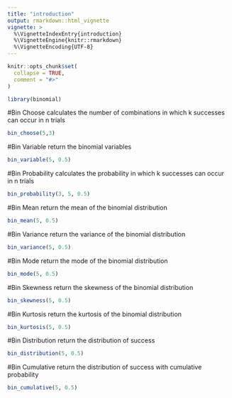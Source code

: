 ```yaml
---
title: "introduction"
output: rmarkdown::html_vignette
vignette: >
  %\VignetteIndexEntry{introduction}
  %\VignetteEngine{knitr::rmarkdown}
  %\VignetteEncoding{UTF-8}
---
```


```r
knitr::opts_chunk$set(
  collapse = TRUE,
  comment = "#>"
)
```

```r
library(binomial)
```

#Bin Choose
calculates the number of combinations in which k successes can occur in n trials
```r
bin_choose(5,3)
```

#Bin Variable
return the binomial variables
```r
bin_variable(5, 0.5)
```

#Bin Probability
calculates the probability in which k successes can occur in n trials
```r
bin_probability(3, 5, 0.5)
```

#Bin Mean
return the mean of the binomial distribution
```r
bin_mean(5, 0.5)
```

#Bin Variance
return the variance of the binomial distribution
```r
bin_variance(5, 0.5)
```

#Bin Mode
return the mode of the binomial distribution
```r
bin_mode(5, 0.5)
```

#Bin Skewness
return the skewness of the binomial distribution
```r
bin_skewness(5, 0.5)
```

#Bin Kurtosis
return the kurtosis of the binomial distribution
```r
bin_kurtosis(5, 0.5)
```

#Bin Distribution
return the distribution of success
```r
bin_distribution(5, 0.5)
```

#Bin Cumulative
return the distribution of success with cumulative probability
```r
bin_cumulative(5, 0.5)
```
